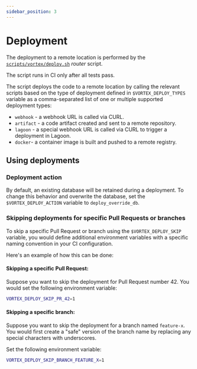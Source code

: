 ```yaml
---
sidebar_position: 3
---
```


# Deployment

The deployment to a remote location is performed by the
[`scripts/vortex/deploy.sh`](https://github.com/drevops/scaffold/blob/develop/scripts/vortex/deploy.sh) _router_
script.

The script runs in CI only after all tests pass.

The script deploys the  code to a remote location by calling the
relevant scripts based on the type of deployment defined in `$VORTEX_DEPLOY_TYPES`
variable as a comma-separated list of one or multiple supported deployment types:

- `webhook` - a webhook URL is called via CURL.
- `artifact` - a code artifact created and sent to a remote repository.
- `lagoon` - a special webhook URL is called via CURL to trigger a deployment in
  Lagoon.
- `docker`- a container image is built and pushed to a remote registry.

## Using deployments

### Deployment action

By default, an existing database will be retained during a deployment. To change
this behavior and overwrite the database, set the `$VORTEX_DEPLOY_ACTION`
variable to `deploy_override_db`.

### Skipping deployments for specific Pull Requests or branches

To skip a specific Pull Request or branch using the `$VORTEX_DEPLOY_SKIP`
variable, you would define additional environment variables with a specific
naming convention in your CI configuration.

Here's an example of how this can be done:

#### Skipping a specific Pull Request:

   Suppose you want to skip the deployment for Pull Request number 42. You would
   set the following environment variable:

   ```bash
   VORTEX_DEPLOY_SKIP_PR_42=1
   ```

#### Skipping a specific branch:

   Suppose you want to skip the deployment for a branch named `feature-x`. You
   would first create a "safe" version of the branch name by replacing any
   special characters with underscores.

   Set the following environment variable:

   ```bash
   VORTEX_DEPLOY_SKIP_BRANCH_FEATURE_X=1
   ```
